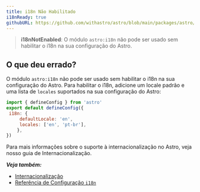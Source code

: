 ```yaml
---
title: i18n Não Habilitado
i18nReady: true
githubURL: https://github.com/withastro/astro/blob/main/packages/astro/src/core/errors/errors-data.ts
---
```


> **i18nNotEnabled**: O módulo `astro:i18n` não pode ser usado sem habilitar o i18n na sua configuração do Astro.
## O que deu errado?
O módulo `astro:i18n` não pode ser usado sem habilitar o i18n na sua configuração do Astro. Para habilitar o i18n, adicione um locale padrão e uma lista de `locales` suportados na sua configuração do Astro:
```js
import { defineConfig } from 'astro'
export default defineConfig({
 i18n: {
	 defaultLocale: 'en',
	 locales: ['en', 'pt-br'],
	},
})
```

Para mais informações sobre o suporte à internacionalização no Astro, veja nosso guia de Internacionalização.

***Veja também:***
-  [Internacionalização](/pt-br/guides/internationalization/)
-  [Referência de Configuração `i18n`](/pt-br/reference/configuration-reference/#i18n)
